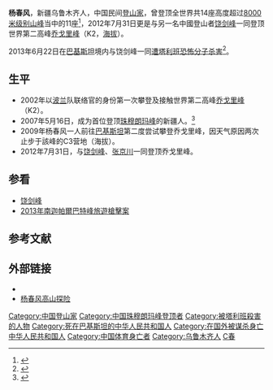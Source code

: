 '''杨春风'''{{BD|1968年||2013年|6月22日|catIdx=Yang}}，新疆乌鲁木齐人，中国民间[[登山家|登山家]]，曾登顶全世界共14座高度超过[[八千米以上山峰列表|8000米级别山峰]]当中的11座<ref>{{Cite web |url=http://news.qq.com/a/20130624/000500.htm |title=在巴基斯坦被杀中国人身份确定 1人曾登顶珠峰 |access-date=2013-06-24 |archive-date=2019-11-29 |archive-url=https://web.archive.org/web/20191129034147/https://news.qq.com/a/20130624/000500.htm |dead-url=no }}</ref>，2012年7月31日更是与另一名中國登山者[[饶剑峰|饶剑峰]]一同登顶世界第二高峰[[乔戈里峰|乔戈里峰]]（K2，[[海拔|海拔]]{{convert|8611|m|ft}}）。

2013年6月22日在[[巴基斯坦|巴基斯坦]]境内与饶剑峰一同[[2013年巴基斯坦登山恐怖袭击事件|遭塔利班恐怖分子杀害]]<ref>{{cite news|author=陈铭|title=在巴基斯坦遭遇恐怖袭击 深圳山友饶剑峰不幸遇难|url=http://paper.oeeee.com/nis/201306/24/69621.html|accessdate=2013-12-23|newspaper=南都網|date=2013-06-24|coauthors=刘颖|archive-url=https://web.archive.org/web/20131206124714/http://paper.oeeee.com/nis/201306/24/69621.html|archive-date=2013-12-06|dead-url=yes}}</ref>。

==生平==
*2002年以[[波兰|波兰]]队联络官的身份第一次攀登及接触世界第二高峰[[乔戈里峰|乔戈里峰]]（K2）。
*2007年5月16日，成为首位登顶[[珠穆朗玛峰|珠穆朗玛峰]]的新疆人。<ref>{{Cite web |url=http://news.sina.com.cn/c/2011-10-20/010223330427.shtml |title=本网专访首个登顶珠穆朗玛峰新疆人杨春风 |access-date=2013-06-24 |archive-date=2019-08-14 |archive-url=https://web.archive.org/web/20190814054443/http://news.sina.com.cn/c/2011-10-20/010223330427.shtml |dead-url=no }}</ref>
*2009年杨春风一人前往[[巴基斯坦|巴基斯坦]]第二度尝试攀登乔戈里峰，因天气原因两次止步于該峰的C3营地（海拔{{convert|7400|m|ft}}）。
*2012年7月31日，与[[饶剑峰|饶剑峰]]、[[张京川|张京川]]一同登顶乔戈里峰。

==参看==
*[[饶剑峰|饶剑峰]]
*[[2013年南迦帕爾巴特峰旅遊槍擊案|2013年南迦帕爾巴特峰旅遊槍擊案]]

==参考文献==
{{reflist}}

==外部链接==
*{{cite web|url=http://weibo.com/u/1778908584|title=@杨春风KAILAS|publisher=新浪微博}}
*[https://web.archive.org/web/20130629085139/http://www.44411.org/ 杨春风高山探险]

{{DEFAULTSORT:Yang}}
[[Category:中国登山家|Category:中国登山家]]
[[Category:中国珠穆朗玛峰登顶者|Category:中国珠穆朗玛峰登顶者]]
[[Category:被塔利班殺害的人物|Category:被塔利班殺害的人物]]
[[Category:死在巴基斯坦的中华人民共和国人|Category:死在巴基斯坦的中华人民共和国人]]
[[Category:在国外被谋杀身亡中华人民共和国人|Category:在国外被谋杀身亡中华人民共和国人]]
[[Category:中国体育身亡者|Category:中国体育身亡者]]
[[Category:乌鲁木齐人|Category:乌鲁木齐人]]
[[Category:杨姓|C春]]